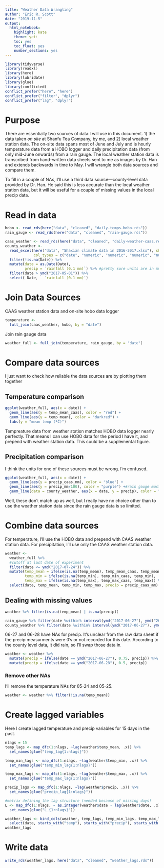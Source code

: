 ```yaml
---
title: "Weather Data Wrangling"
author: "Eric R. Scott"
date: "2019-11-5"
output: 
  html_notebook: 
    highlight: kate
    theme: yeti
    toc: yes
    toc_float: yes
    number_sections: yes
---
```

```r
library(tidyverse)
library(readxl)
library(here)
library(lubridate)
library(glue)
library(conflicted)
conflict_prefer("here", "here")
conflict_prefer("filter", "dplyr")
conflict_prefer("lag", "dplyr")
```

# Purpose

There are essentially two sources of data I will use in this document.  1) the data taken *on site* at Shanfu Tea Company, by me, and 2) local weather station data.  The on-site data spans most of June and July and is hourly temperature data from a HOBO logger and daily precipitation data (from only mid-June onwards) from a rain gauge.  The local weather station data is transcribed from hand-written data sheets sent to me as images by Dr. Han and extends backwards in time to May.  I will wrangle both data sources and compare them.

To fill in a couple of NAs, I'll use a third data source---county-level data provided by Dr. Han.  He said this is less accurate than the local weather station data, but it will be useful for a couple of missing values in the local precip data.

# Read in data

```r
hobo <- read_rds(here("data", "cleaned", "daily-temps-hobo.rds"))
rain_gauge <- read_rds(here("data", "cleaned", "rain-gauge.rds"))

caas_weather <- read_rds(here("data", "cleaned", "daily-weather-caas.rds"))
county_weather <- 
  read_excel(here("data", "Shaxian climate data in 2016-2017.xlsx"), skip = 1,
             col_types = c("date", "numeric", "numeric", "numeric", "numeric", "numeric", "numeric")) %>%
  filter(!is.na(Date)) %>% 
  mutate(date = as.Date(Date),
         precip = `rainfall (0.1 mm)`) %>% #pretty sure units are in mm and this just means they were measured out to 0.1 mm.
  filter(date > ymd("2017-05-01")) %>% 
  select(-Date, - `rainfall (0.1 mm)`)
```

# Join Data Sources

CAAS weather station data and on-site hobo data logger

```r
temperature <-
  full_join(caas_weather, hobo, by = "date")
```

Join rain gauge data

```r
weather_full <- full_join(temperature, rain_gauge, by = "date")
```

# Compare data sources

I just want to check how reliable the data sources are by plotting them together

## Temperature comparison

```r
ggplot(weather_full, aes(x = date)) +
  geom_line(aes(y = temp_mean_caas), color = "red") +
  geom_line(aes(y = temp_mean), color = "darkred") + 
  labs(y = "mean temp (ºC)")
```
Tempreature data from weather station matches HOBO data logger nearly perfectly.  That means I can use HOBO data for the period I have it, and prepend with weather station data.  This could be a supplemental figure.


## Precipitation comparison

I think the units for one of these sources must be wrong.  I'm confused.

```r
ggplot(weather_full, aes(x = date)) +
  geom_line(aes(y = precip_caas_mm), color = "blue") +
  geom_line(aes(y = precip_mm/100), color = "purple") +#rain gauge must be in cm, not mm...
  geom_line(data = county_weather, aes(x = date, y = precip), color = "darkgreen")
```

Well, these don't match up as well, but I really have no choice other than to use the weather station data since the rain gauge data is so limited.

# Combine data sources

For temperature, I'll use the HOBO data and prepend with CAAS weather station data.  For precipitation, I'll use only the CAAS weather station data.

```r
weather <- 
  weather_full %>% 
  #cutoff at last date of experiment
  filter(date <= ymd("2017-07-24")) %>% 
  mutate(temp_mean = ifelse(is.na(temp_mean), temp_mean_caas, temp_mean),
         temp_min = ifelse(is.na(temp_min), temp_min_caas, temp_min),
         temp_max = ifelse(is.na(temp_max), temp_max_caas, temp_max)) %>% 
  select(date, temp_mean, temp_min, temp_max, precip = precip_caas_mm)
```

## Dealing with missing values

```r
weather %>% filter(is.na(temp_mean) | is.na(precip))
```
```r
rain_gauge %>% filter(date %within% interval(ymd("2017-06-27"), ymd("2017-06-28")))
county_weather %>% filter(date %within% interval(ymd("2017-06-27"), ymd("2017-06-28")))
```


06-27 and 06-28 have NAs for precip.  It's unclear from the raw data sheet if the precip measurments were 0's or not recorded for this date.  According to the county level data, it did rain, so I'll swap those data in.

```r
weather <- weather %>% 
  mutate(precip = ifelse(date == ymd("2017-06-27"), 0.75, precip)) %>%
  mutate(precip = ifelse(date == ymd("2017-06-28"), 0.5, precip))
```

### Remove other NAs

I'll remove the temperature NAs for 05-24 and 05-25.

```r
weather <- weather %>% filter(!is.na(temp_mean))
```


# Create lagged variables

Here I create lagged temperature and precip variables for 15 days in the past.

```r
nlags = 15
temp_lags <- map_dfc(1:nlags, ~lag(weather$temp_mean, .x)) %>%
  set_names(glue("temp_lag{1:nlags}"))

temp_min_lags <- map_dfc(1:nlags, ~lag(weather$temp_min, .x)) %>% 
  set_names(glue("temp_min_lag{1:nlags}"))

temp_max_lags <- map_dfc(1:nlags, ~lag(weather$temp_max, .x)) %>% 
  set_names(glue("temp_max_lag{1:nlags}"))

precip_lags <- map_dfc(1:nlags, ~lag(weather$precip, .x)) %>%
  set_names(glue("precip_lag{1:nlags}"))

#matrix defining the lag structure (needed because of missing days)
L <- map_dfc(1:nlags, ~ as.integer(weather$date - lag(weather$date, .x))) %>% 
  set_names(glue("L_{1:nlags}"))

weather_lags <- bind_cols(weather, temp_lags, temp_min_lags, temp_max_lags, precip_lags, L) %>% 
  select(date, starts_with("temp"), starts_with("precip"), starts_with ("L"))
weather_lags
```



# Write data

```r
write_rds(weather_lags, here("data", "cleaned", "weather_lags.rds"))
```
